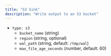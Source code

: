 ```yaml
---
title: "S3 Sink"
description: "Write output to an S3 bucket"
---
```


- `type: s3`
  - `bucket_name` (string)
  - `region` (string, optional)
  - `wal_path` (string, default: `/tmp/wal`)
  - `max_file_age_seconds` (number, default: 60)